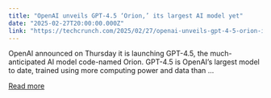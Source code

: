 ```yaml
---
title: "OpenAI unveils GPT-4.5 ‘Orion,’ its largest AI model yet"
date: "2025-02-27T20:00:00.000Z"
link: "https://techcrunch.com/2025/02/27/openai-unveils-gpt-4-5-orion-its-largest-ai-model-yet/"
---
```


OpenAI announced on Thursday it is launching GPT-4.5, the much-anticipated AI model code-named Orion. GPT-4.5 is OpenAI&#8217;s largest model to date, trained using more computing power and data than ...

[Read more](https://techcrunch.com/2025/02/27/openai-unveils-gpt-4-5-orion-its-largest-ai-model-yet/)
